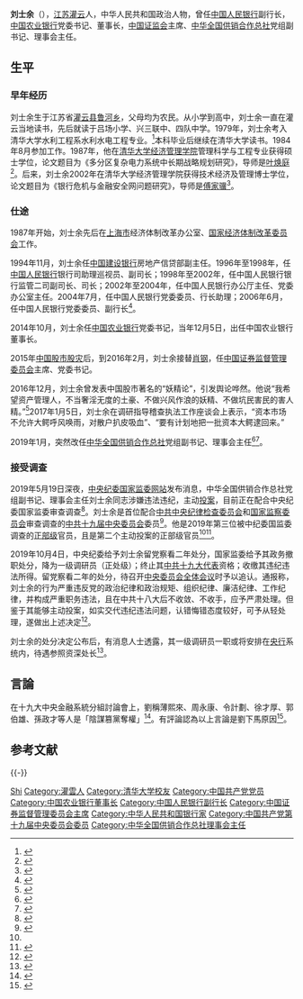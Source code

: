 {{Infobox Officeholder
|name              = 刘士余
|original_name     = 
|honorific-suffix  = 
|image             = 
|imagesize         = 
|smallimage        = 
|caption           = 
|office = [[中华全国供销合作总社|中华全国供销合作总社]]理事会主任
|term_start = 2019年1月26日
|term_end = 2019年5月19日 
|predecessor = [[王侠_(政治人物)|王侠]]
|successor = [[喻红秋|喻红秋]]
|office1            = [[中国证券监督管理委员会|中国证券监督管理委员会]]主席
|term_start1        = 2016年2月20日
|term_end1          = 2019年1月26日 
|premier1           = [[李克强|李克强]]
|predecessor1       = [[肖钢|肖钢]]
|successor1         = [[易会满|易会满]] 
|office2           = [[中国农业银行|中国农业银行]]董事长
|term_start2       = 2014年12月5日
|term_end2         = 2016年2月20日
|premier2          = [[李克强|李克强]]
|predecessor2      = [[蒋超良|蒋超良]]
|successor2        = [[周慕冰|周慕冰]]
|birth_date        =  {{Birth year and age|1961|11}}
|birth_place       =  {{PRC}}[[江苏省|江苏省]][[淮阴专区|淮阴专区]][[灌云县|灌云县]]
|death_date        = 
|death_place       = 
|nationality       = {{PRC}}
|spouse            = 
|party             = {{CPC}}
|children          = 
|alma_mater        = [[清华大学|清华大学]]
|occupation        = 
|profession        =  
|signature         = 
|website           = 
|sex               = 男
}}
'''刘士余'''（{{bd|1961年|11月||}}），[[江苏省|江苏]][[灌云县|灌云]]人，中华人民共和国政治人物，曾任[[中国人民银行|中国人民银行]]副行长，[[中国农业银行|中国农业银行]]党委书记、董事长，[[中国证券监督管理委员会|中国证监会]]主席、[[中华全国供销合作总社|中华全国供销合作总社]]党组副书记、理事会主任。

== 生平 ==
=== 早年经历 ===
刘士余生于江苏省[[灌云县|灌云县]][[鲁河乡_(灌云县)|鲁河乡]]，父母均为农民。从小学到高中，刘士余一直在灌云当地读书，先后就读于吕场小学、兴三联中、四队中学。1979年，刘士余考入清华大学水利工程系水利水电工程专业。<ref>{{cite news|title=家乡人谈证监会主席刘士余：高三点煤油灯苦读|url=http://news.ifeng.com/a/20160225/47583230_0.shtml|accessdate=2017-06-18|work=人民网|date=2016-02-25|archive-date=2019-08-06|archive-url=https://web.archive.org/web/20190806030927/http://news.ifeng.com/a/20160225/47583230_0.shtml}}</ref>本科毕业后继续在清华大学读书。1984年8月参加工作。1987年，他在[[清华大学经济管理学院|清华大学经济管理学院]]管理科学与工程专业获得硕士学位，论文题目为《多分区复杂电力系统中长期战略规划研究》，导师是[[叶焕庭|叶焕庭]]<ref>{{Cite book|title=多分区复杂电力系统中长期战略规划研究|last=刘士余|first=|publisher=清华大学|year=1987|isbn=|location=北京|pages=|url=http://www.wanfangdata.com.cn/details/detail.do?_type=degree&id=Y316674}}</ref>。后来，刘士余2002年在清华大学经济管理学院获得技术经济及管理博士学位，论文题目为《银行危机与金融安全网问题研究》，导师是[[傅家骥|傅家骥]]<ref>{{Cite book|url=https://www.worldcat.org/oclc/57540918|publisher=经济科学出版社|location=北京|isbn=7505837109|oclc=57540918|last=刘士余|title=银行危机与金融安全网的设计|year=2003}}</ref>。

=== 仕途 ===
1987年开始，刘士余先后在[[上海市|上海市]]经济体制改革办公室、[[国家经济体制改革委员会|国家经济体制改革委员会]]工作。

1994年11月，刘士余任[[中国建设银行|中国建设银行]]房地产信贷部副主任。1996年至1998年，任[[中国人民银行|中国人民银行]]银行司助理巡视员、副司长；1998年至2002年，任中国人民银行银行监管二司副司长、司长；2002年至2004年，任中国人民银行办公厅主任、党委办公室主任。2004年7月，任中国人民银行党委委员、行长助理；2006年6月，任中国人民银行党委委员、副行长<ref>{{cite news|title=刘士余任农业银行董事长|url=http://finance.ce.cn/rolling/201412/08/t20141208_4070194.shtml|accessdate=2016-02-19|agency=中国经济网|archive-date=2019-05-02|archive-url=https://web.archive.org/web/20190502140431/http://finance.ce.cn/rolling/201412/08/t20141208_4070194.shtml}}</ref>。

2014年10月，刘士余任[[中国农业银行|中国农业银行]]党委书记，当年12月5日，出任中国农业银行董事长。

2015年[[2015年中国股灾|中国股市股灾]]后，到2016年2月，刘士余接替[[肖钢|肖钢]]，任[[中国证券监督管理委员会|中国证券监督管理委员会]]主席、党委书记。

2016年12月，刘士余曾发表中国股市著名的“妖精论”，引发舆论哗然。他说“我希望资产管理人，不当奢淫无度的土豪、不做兴风作浪的妖精、不做坑民害民的害人精。”<ref>{{Cite web|title=刘士余主席的24次发声 - 21财经|url=https://m.21jingji.com/article/20180312/herald/a18e29b75a20a222bbbadcc4c5e2a737.html|accessdate=2020-02-13|work=m.21jingji.com|archive-date=2020-02-13|archive-url=https://web.archive.org/web/20200213062016/https://m.21jingji.com/article/20180312/herald/a18e29b75a20a222bbbadcc4c5e2a737.html|dead-url=no}}</ref>2017年1月5日，刘士余在调研指导稽查执法工作座谈会上表示，“资本市场不允许大鳄呼风唤雨，对散户扒皮吸血”、“要有计划地把一批资本大鳄逮回来。”

2019年1月，突然改任[[中华全国供销合作总社|中华全国供销合作总社]]党组副书记、理事会主任<ref>{{Cite web|title=中国证监会主要领导调整|url=http://www.xinhuanet.com/2019-01/26/c_1124046897.htm|accessdate=2019-01-26|publisher=新华网|archive-date=2021-05-10|archive-url=https://web.archive.org/web/20210510140855/http://www.xinhuanet.com/2019-01/26/c_1124046897.htm}}</ref><ref>{{cite web|title=刘士余赴中华全国供销合作总社任理事会主任|url=https://news.sina.com.cn/zx/2019-01-26/doc-ihrfqzka1242957.shtml|accessdate=2019-01-26|date=2019-01-26|publisher=新浪|archive-date=2019-09-04|archive-url=https://web.archive.org/web/20190904073317/https://news.sina.com.cn/zx/2019-01-26/doc-ihrfqzka1242957.shtml}}</ref>。

{{Wikiquote|刘士余}}

===接受调查===
2019年5月19日深夜，[[中央纪委国家监委网站|中央纪委国家监委网站]]发布消息，中华全国供销合作总社党组副书记、理事会主任刘士余同志涉嫌违法违纪，主动[[自首與投案|投案]]，目前正在配合中央纪委国家监委审查调查<ref>{{cite news|url=http://www.ccdi.gov.cn/toutiao/201905/t20190519_194192.html|title=中华全国供销合作总社党组副书记、理事会主任刘士余同志配合中央纪委国家监委审查调查|publisher=[[中央纪委国家监委网站|中央纪委国家监委网站]]|date=2019-05-19|accessdate=2019-05-19|archive-date=2021-02-25|archive-url=https://web.archive.org/web/20210225053627/http://www.ccdi.gov.cn/toutiao/201905/t20190519_194192.html}}</ref>。刘士余是首位配合[[中国共产党中央纪律检查委员会|中共中央纪律检查委员会]]和[[中华人民共和国国家监察委员会|国家监察委员会]]审查调查的[[中国共产党第十九届中央委员会|中共十九届中央委员会]]委员<ref name=":0">{{Cite web|title=首位中央委员投案，有4个特殊之处！|url=http://www.sohu.com/a/315095311_114731|accessdate=2019-05-20|publisher=搜狐|archive-date=2020-02-18|archive-url=https://web.archive.org/web/20200218030954/http://www.sohu.com/a/315095311_114731}}</ref>。他是2019年第三位被中纪委国监委调查的[[中华人民共和国公务员|正部级]]官员，且是第二个主动投案的正部级官员<ref name=":0" /><ref>{{Cite web|title=北京观察：利益链条隐现 刘士余落马疑牵涉地方|url=http://news.dwnews.com/china/news/2019-05-20/60134494.html|accessdate=2019-05-21|date=2019-05-20|publisher=多维新闻网|archive-date=2019-12-16|archive-url=https://web.archive.org/web/20191216083149/http://news.dwnews.com/china/news/2019-05-20/60134494.html}}</ref>。

2019年10月4日，中央纪委给予刘士余留党察看二年处分，国家监委给予其政务撤职处分，降为一级调研员（正处级）；终止其[[中国共产党第十九次全国代表大会代表名单|中共十九大代表]]资格；收缴其违纪违法所得。留党察看二年的处分，待召开[[中国共产党第十九届中央委员会第四次全体会议|中央委员会全体会议]]时予以追认。通报称，刘士余的行为严重违反党的政治纪律和政治规矩、组织纪律、廉洁纪律、工作纪律，并构成严重职务违法，且在中共十八大后不收敛、不收手，应予严肃处理。但鉴于其能够主动投案，如实交代违纪违法问题，认错悔错态度较好，可予从轻处理，遂做出上述决定<ref>{{Cite web|title=中华全国供销合作总社原党组副书记、理事会主任刘士余因严重违纪违法受到留党察看二年、政务撤职处分|url=http://www.ccdi.gov.cn/toutiao/201910/t20191004_201995.html|accessdate=2019-10-04|date=2019-10-04|publisher=中央纪委国家监委网站|archive-date=2020-11-04|archive-url=https://web.archive.org/web/20201104112647/http://www.ccdi.gov.cn/toutiao/201910/t20191004_201995.html|dead-url=no}}</ref>。

刘士余的处分决定公布后，有消息人士透露，其一级调研员一职或将安排在[[中国人民银行|央行]]系统内，待遇参照资深处长<ref>{{cite web |title=刘士余被降为处级 留党察看二年 |url=http://finance.caixin.com/2019-10-04/101468419.html |website=财新网 |accessdate=2020-05-16 |date=2019-10-04 |archive-date=2020-06-10 |archive-url=https://web.archive.org/web/20200610111925/http://finance.caixin.com/2019-10-04/101468419.html |dead-url=no }}</ref>。

==言論==
在十九大中央金融系統分組討論會上，劉稱薄熙來、周永康、令計劃、徐才厚、郭伯雄、孫政才等人是「陰謀篡黨奪權」<ref>{{Cite web|title=中證監主席劉士余驚爆：習近平解決周薄令孫等「篡黨奪權」的陰謀|url=https://www.hk01.com/財經快訊/126988/中證監主席劉士余驚爆-習近平解決周薄令孫等-篡黨奪權-的陰謀|access-date=2022-02-03|date=2017-10-19|last=鄭寶生|work=香港01|language=zh-HK|archive-date=2021-10-04|archive-url=https://web.archive.org/web/20211004202912/https://www.hk01.com/%E8%B2%A1%E7%B6%93%E5%BF%AB%E8%A8%8A/126988/%E4%B8%AD%E8%AD%89%E7%9B%A3%E4%B8%BB%E5%B8%AD%E5%8A%89%E5%A3%AB%E4%BD%99%E9%A9%9A%E7%88%86-%E7%BF%92%E8%BF%91%E5%B9%B3%E8%A7%A3%E6%B1%BA%E5%91%A8%E8%96%84%E4%BB%A4%E5%AD%AB%E7%AD%89-%E7%AF%A1%E9%BB%A8%E5%A5%AA%E6%AC%8A-%E7%9A%84%E9%99%B0%E8%AC%80}}</ref>。有評論認為以上言論是劉下馬原因<ref>{{Cite web|title=官方通报证监会前主席刘士余 高官“经济罪”转向“言论罪”|url=https://www.rfa.org/mandarin/yataibaodao/zhengzhi/ql1-10072019081003.html|access-date=2022-02-03|date=2019-07-10|work=Radio Free Asia|language=en|archive-date=2021-11-11|archive-url=https://web.archive.org/web/20211111124006/https://www.rfa.org/mandarin/yataibaodao/zhengzhi/ql1-10072019081003.html}}</ref>。

== 参考文献 ==
{{Reflist|30em}}

{{-}}
{{start box}}
{{s-civ}}
{{s-before|[[王侠_(政治人物)|王　侠]]}}
{{s-title|[[中华全国供销合作总社|中华全国供销合作总社]]理事会主任|2019年1月－2019年5月}}
{{s-after|[[喻红秋|喻红秋]]}}
{{s-gov|prc}}
{{s-before|[[肖钢|肖　鋼]]}}
{{s-title|[[中国证券监督管理委员会|中国证券监督管理委员会]]主席|2016年2月－2019年1月}}
{{s-after|[[易会满|易会满]]}}
{{s-bus}}
{{s-before|[[蒋超良|蒋超良]]}}
{{s-title|[[中国农业银行|中国农业银行股份有限公司]]董事长|2014年12月－2016年2月}}
{{s-after|[[周慕冰|周慕冰]]}}
{{end box}}
{{中共十九大以来的反腐败工作}}

{{Authority control}}
{{DEFAULTSORT:Liu刘}}
[[Category:刘姓|Shi]]
[[Category:灌雲人|Category:灌雲人]]
[[Category:清华大学校友|Category:清华大学校友]]
[[Category:中国共产党党员|Category:中国共产党党员]]
[[Category:中国农业银行董事长|Category:中国农业银行董事长]]
[[Category:中国人民银行副行长|Category:中国人民银行副行长]]
[[Category:中国证券监督管理委员会主席|Category:中国证券监督管理委员会主席]]
[[Category:中华人民共和国银行家|Category:中华人民共和国银行家]]
[[Category:中国共产党第十九届中央委员会委员|Category:中国共产党第十九届中央委员会委员]]
[[Category:中华全国供销合作总社理事会主任|Category:中华全国供销合作总社理事会主任]]